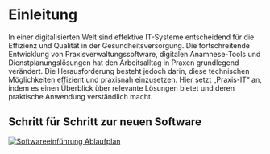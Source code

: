 # Einleitung

In einer digitalisierten Welt sind effektive IT-Systeme entscheidend für die Effizienz und Qualität in der Gesundheitsversorgung. Die fortschreitende Entwicklung von Praxisverwaltungssoftware, digitalen Anamnese-Tools und Dienstplanungslösungen hat den Arbeitsalltag in Praxen grundlegend verändert. Die Herausforderung besteht jedoch darin, diese technischen Möglichkeiten effizient und praxisnah einzusetzen. Hier setzt „Praxis-IT“ an, indem es einen Überblick über relevante Lösungen bietet und deren praktische Anwendung verständlich macht.

## Schritt für Schritt zur neuen Software

[![Softwareeinführung Ablaufplan](https://mermaid.ink/img/pako:eNp9U81u2zAMfhVBh56SIP7JXPswIKk7oIcABRL0MHkHxqZtLbJs0DK2NMiz7EV264tVdtPWCYbpIFDkJ_L7KOrI0zpDHvFc1b_SEsiwbZxoZlfb7QqCpmQPGYKwG_54C_Rr6YgVZkB5CxrUoUWWdZSW-cvfklCPga5YA-1NXlOblp0uxjFP3FNrUCnrZyg1tuyR6p-4N40C3Z6hqLNEX3F6JGyAwMhai6eadkgozWX2lSOWeifRILEbFmNVj4OuWHVZgUOhq3ueiMGg7umaZ9CWeYZkMR-6_kXoQRsszoRG9ijvnWMDrQGlhojldC81ybS84n3nio0tPfTEFmZracAKlFbHGOWJLbamKcH2_oZ9Q8x2kO7_w3BLtqU5kng3RtliRzwhGYKCwc4KVxJf_ly8Y-yKpTJZ3xhWyYIkXr5z7ImN6cenp7xUykDRatu_T20jTv1Esen06_gZ3yIjxwAYtfJ89dMxAN7F8AmvkCqQmR3mY49NuCmxwoRH1swwh06ZhCf6ZKHQmXpz0CmPDHU44VR3RcmjHFRrT13T64wl2ELVh7cB_b2uL848OvLfPJp6rjtbzAMndMPFwvFDZ8IPPPLdcOYGgeffLua-6zued5rw5yGFMwsCZ_HFCW_nrh_4YeBNOGbS1LR--47Drzy9Am-RKto?type=png)](https://mermaid.live/edit#pako:eNp9U81u2zAMfhVBh56SIP7JXPswIKk7oIcABRL0MHkHxqZtLbJs0DK2NMiz7EV264tVdtPWCYbpIFDkJ_L7KOrI0zpDHvFc1b_SEsiwbZxoZlfb7QqCpmQPGYKwG_54C_Rr6YgVZkB5CxrUoUWWdZSW-cvfklCPga5YA-1NXlOblp0uxjFP3FNrUCnrZyg1tuyR6p-4N40C3Z6hqLNEX3F6JGyAwMhai6eadkgozWX2lSOWeifRILEbFmNVj4OuWHVZgUOhq3ueiMGg7umaZ9CWeYZkMR-6_kXoQRsszoRG9ijvnWMDrQGlhojldC81ybS84n3nio0tPfTEFmZracAKlFbHGOWJLbamKcH2_oZ9Q8x2kO7_w3BLtqU5kng3RtliRzwhGYKCwc4KVxJf_ly8Y-yKpTJZ3xhWyYIkXr5z7ImN6cenp7xUykDRatu_T20jTv1Esen06_gZ3yIjxwAYtfJ89dMxAN7F8AmvkCqQmR3mY49NuCmxwoRH1swwh06ZhCf6ZKHQmXpz0CmPDHU44VR3RcmjHFRrT13T64wl2ELVh7cB_b2uL848OvLfPJp6rjtbzAMndMPFwvFDZ8IPPPLdcOYGgeffLua-6zued5rw5yGFMwsCZ_HFCW_nrh_4YeBNOGbS1LR--47Drzy9Am-RKto)